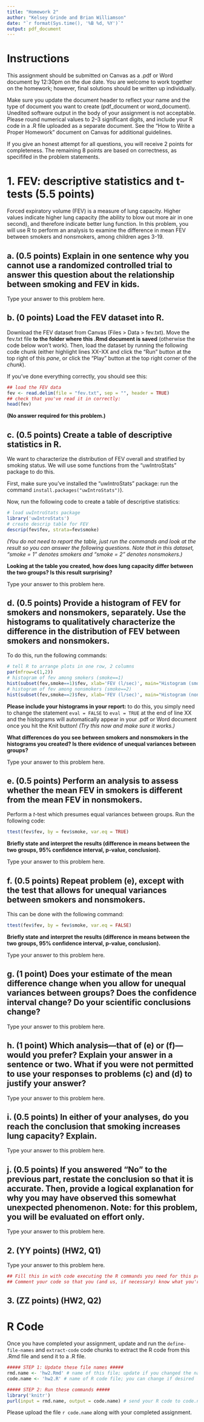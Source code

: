 ---
title: "Homework 2"
author: "Kelsey Grinde and Brian Williamson"
date: "`r format(Sys.time(), '%B %d, %Y')`"
output: pdf_document
---

# Instructions

This assignment should be submitted on Canvas as a .pdf or Word document by 12:30pm on the due date. You are welcome to work together on the homework; however, final solutions should be written up individually. 

Make sure you update the document header to reflect your name and the type of document you want to create (pdf_document or word_document). Unedited software output in the body of your assignment is not acceptable. Please round numerical values to 2--3 significant digits, and include your R code in a .R file uploaded as a separate document. See the "How to Write a Proper Homework" document on Canvas for additional guidelines.  

If you give an honest attempt for all questions, you will receive 2 points for completeness. The remaining 8 points are based on correctness, as specififed in the problem statements.

# 1. FEV: descriptive statistics and t-tests (5.5 points) 
Forced expiratory volume (FEV) is a measure of lung capacity. Higher values indicate higher lung capacity (the ability to blow out more air in one second), and therefore indicate better lung function. In this problem, you will use R to perform an analysis to examine the difference in mean FEV between smokers and nonsmokers, among children ages 3-19. 

## a. (0.5 points) Explain in one sentence why you cannot use a randomized controlled trial to answer this question about the relationship between smoking and FEV in kids.

Type your answer to this problem here.

## b. (0 points) Load the FEV dataset into R.
Download the FEV dataset from Canvas (Files > Data > fev.txt). Move the fev.txt file **to the folder where this .Rmd document is saved** (otherwise the code below won't work). Then, load the dataset by running the following code chunk (either highlight lines XX--XX and click the "Run" button at the top right of this *pane*, or click the "Play" button at the top right corner of the *chunk*).

If you've done everything correctly, you should see this:

```{r code-for-prob-1b, include = TRUE}
## load the FEV data
fev <- read.delim(file = "fev.txt", sep = "", header = TRUE)
## check that you've read it in correctly:
head(fev)
```

**(No answer required for this problem.)**

## c. (0.5 points) Create a table of descriptive statistics in R.
We want to characterize the distribution of FEV overall and stratified by smoking status. We will use some functions from the "uwIntroStats" package to do this.

First, make sure you've installed the "uwIntroStats" package: run the command `install.packages("uwIntroStats")`). 

Now, run the following code to create a table of descriptive statistics:

```{r code-for-prob-1c, eval = FALSE}
# load uwIntroStats package
library('uwIntroStats')
# create descrip table for FEV
descrip(fev$fev, strata=fev$smoke)
```

*(You do not need to report the table, just run the commands and look at the result so you can answer the following questions. Note that in this dataset, "smoke = 1" denotes smokers and "smoke = 2" denotes nonsmokers.)*

**Looking at the table you created, how does lung capacity differ between the two groups? Is this result surprising?**

Type your answer to this problem here.

## d. (0.5 points) Provide a histogram of FEV for smokers and nonsmokers, separately. Use the histograms to qualitatively characterize the difference in the distribution of FEV between smokers and nonsmokers.

To do this, run the following commands:

```{r code-for-prob-1d, fig.height=3, fig.width=6, eval = FALSE}
# tell R to arrange plots in one row, 2 columns
par(mfrow=c(1,2)) 
# histogram of fev among smokers (smoke==1)
hist(subset(fev,smoke==1)$fev, xlab='FEV (l/sec)', main="Histogram (smokers)") 
# histogram of fev among nonsmokers (smoke==2)
hist(subset(fev,smoke==2)$fev, xlab='FEV (l/sec)', main="Histogram (nonsmokers)") 
```

**Please include your histograms in your report:** to do this, you simply need to change the statement `eval = FALSE` to `eval = TRUE` at the end of line XX and the histograms will automatically appear in your .pdf or Word document once you hit the Knit button! *(Try this now and make sure it works.)*

**What differences do you see between smokers and nonsmokers in the histograms you created? Is there evidence of unequal variances between groups?**

Type your answer to this problem here.

## e. (0.5 points) Perform an analysis to assess whether the mean FEV in smokers is different from the mean FEV in nonsmokers.

Perform a $t$-test which presumes equal variances between groups. Run the following code:

```{r code-for-prob-1e, eval=FALSE}
ttest(fev$fev, by = fev$smoke, var.eq = TRUE)
```

**Briefly state and interpret the results (difference in means between the two groups, 95% confidence interval, p-value, conclusion).**

Type your answer to this problem here.

## f. (0.5 points) Repeat problem (e), except with the test that allows for unequal variances between smokers and nonsmokers. 

This can be done with the following command:

```{r codde-for-prob-1f, eval=FALSE}
ttest(fev$fev, by = fev$smoke, var.eq = FALSE)
```

**Briefly state and interpret the results (difference in means between the two groups, 95% confidence interval, p-value, conclusion).**

Type your answer to this problem here.

## g. (1 point) Does your estimate of the mean difference change when you allow for unequal variances between groups? Does the confidence interval change? Do your scientific conclusions change?

Type your answer to this problem here.

## h. (1 point) Which analysis---that of (e) or (f)---would you prefer? Explain your answer in a sentence or two. What if you were not permitted to use your responses to problems (c) and (d) to justify your answer?

Type your answer to this problem here.

## i. (0.5 points) In either of your analyses, do you reach the conclusion that smoking increases lung capacity? Explain.

Type your answer to this problem here.

## j. (0.5 points) If you answered "No" to the previous part, restate the conclusion so that it is accurate. Then, provide a logical explanation for why you may have observed this somewhat unexpected phenomenon. Note: for this problem, you will be evaluated on effort only. 

Type your answer to this problem here.

## 2. (YY points) (HW2, Q1)

Type your answer to this problem here.

```{r code-for-prob-2, include = FALSE}
## Fill this in with code executing the R commands you need for this problem
## Comment your code so that you (and us, if necessary) know what you're doing
```


## 3. (ZZ points) (HW2, Q2)

# R Code

Once you have completed your assignment, update and run the `define-file-names` and `extract-code` code chunks to extract the R code from this .Rmd file and send it to a .R file. 

```{r define-file-names, include = FALSE}
##### STEP 1: Update these file names #####
rmd.name <- 'hw2.Rmd' # name of this file; update if you changed the name of this file
code.name <- 'hw2.R' # name of R code file; you can change if desired
```

```{r extract-code, eval = FALSE, include = FALSE}
##### STEP 2: Run these commands #####
library('knitr') 
purl(input = rmd.name, output = code.name) # send your R code to code.name 
```

Please upload the file `r code.name` along with your completed assignment. 